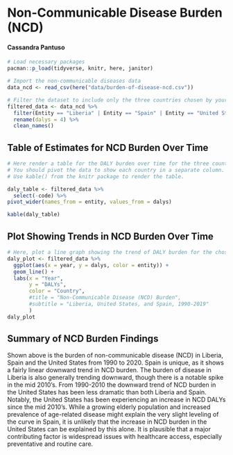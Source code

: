 

# Non-Communicable Disease Burden (NCD)
#### Cassandra Pantuso




```r
# Load necessary packages
pacman::p_load(tidyverse, knitr, here, janitor)

# Import the non-communicable diseases data
data_ncd <- read_csv(here("data/burden-of-disease-ncd.csv"))
```

```r
# Filter the dataset to include only the three countries chosen by your group.
filtered_data <- data_ncd %>%
  filter(Entity == "Liberia" | Entity == "Spain" | Entity == "United States") %>% 
  rename(dalys = 4) %>% 
  clean_names()

```


## Table of Estimates for NCD Burden Over Time

```r
# Here render a table for the DALY burden over time for the three countries. 
# You should pivot the data to show each country in a separate column.
# Use kable() from the knitr package to render the table.

daly_table <- filtered_data %>% 
  select(-code) %>% 
pivot_wider(names_from = entity, values_from = dalys)

kable(daly_table)

```

## Plot Showing Trends in NCD Burden Over Time 

```r
# Here, plot a line graph showing the trend of DALY burden for the chosen countries over time. You can use ggplot2 to create this plot. Each country's line should be a different color.
daly_plot <- filtered_data %>% 
  ggplot(aes(x = year, y = dalys, color = entity)) +
  geom_line() +
  labs(x = "Year", 
       y = "DALYs", 
       color = "Country", 
       #title = "Non-Communicable Disease (NCD) Burden",
       #subtitle = "Liberia, United States, and Spain, 1990-2019"
       )
daly_plot
```

## Summary of NCD Burden Findings

Shown above is the burden of non-communicable disease (NCD) in Liberia, Spain and the United States from 1990 to 2020. Spain is unique, as it shows a fairly linear downward trend in NCD burden. The burden of disease in Liberia is also generally trending downward, though there is a notable spike in the mid 2010's. From 1990-2010 the downward trend of NCD burden in the United States has been less dramatic than both Liberia and Spain. Notably, the United States has been experiencing an increase in NCD DALYs since the mid 2010's. While a growing elderly population and increased prevalence of age-related disease might explain the very slight leveling of the curve in Spain, it is unlikely that the increase in NCD burden in the United States can be explained by this alone. It is plausible that a major contributing factor is widespread issues with healthcare access, especially preventative and routine care.


